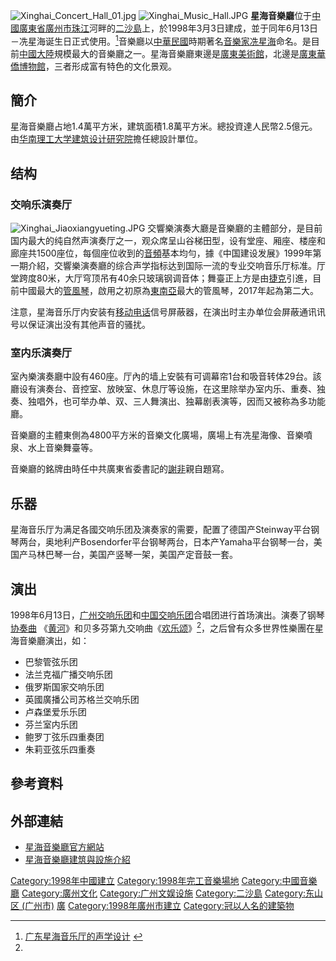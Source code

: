 [[File:Xinghai_Concert_Hall_01.jpg|thumb]]
[[File:Xinghai_Music_Hall.JPG|thumb]]
'''星海音樂廳'''位于[[中國|中國]][[廣東省|廣東省]][[廣州市|廣州市]][[珠江|珠江]]河畔的[[二沙島|二沙島]]上，於1998年3月3日建成，並于同年6月13日－冼星海诞生日正式使用。<ref name="#1">[http://www.863p.com/power/powerzhyy/200611/19383.html 广东星海音乐厅的声学设计] {{webarchive|url=https://web.archive.org/web/20080802234545/http://www.863p.com/power/powerzhyy/200611/19383.html |date=2008-08-02 }}</ref>音樂廳以[[中華民國|中華民國]]時期著名[[音樂家|音樂家]][[冼星海|冼星海]]命名。是目前[[中國大陸|中國大陸]]規模最大的音樂廳之一。星海音樂廳東邊是[[廣東美術館|廣東美術館]]，北邊是[[廣東華僑博物館|廣東華僑博物館]]，三者形成富有特色的文化景观。

== 簡介 ==
星海音樂廳占地1.4萬平方米，建筑面積1.8萬平方米。總投資達人民幣2.5億元。由[[华南理工大学建筑设计研究院|华南理工大学建筑设计研究院]]擔任總設計單位。

== 结构 ==
=== 交响乐演奏厅 ===
[[File:Xinghai_Jiaoxiangyueting.JPG|thumb]]
交響樂演奏大廳是音樂廳的主體部分，是目前国内最大的纯自然声演奏厅之一，观众席呈山谷梯田型，设有堂座、厢座、楼座和廊座共1500座位，每個座位收到的[[音頻|音頻]]基本均勻，據《中国建设发展》1999年第一期介紹，交響樂演奏廳的综合声学指标达到国际一流的专业交响音乐厅标准。厅堂跨度80米，大厅穹顶吊有40余只玻璃钢调音体；舞臺正上方是由[[捷克|捷克]]引進，目前中國最大的[[管風琴|管風琴]]，啟用之初原為[[東南亞|東南亞]]最大的管風琴，2017年起為第二大。

注意，星海音乐厅内安装有[[移动电话|移动电话]]信号屏蔽器，在演出时主办单位会屏蔽通讯讯号以保证演出没有其他声音的骚扰。

===室内乐演奏厅===
室內樂演奏廳中設有460座。厅內的墙上安裝有可调幕帘1台和吸音转体29台。該廳设有演奏台、音控室、放映室、休息厅等设施，在这里除举办室内乐、重奏、独奏、独唱外，也可举办单、双、三人舞演出、独幕剧表演等，因而又被称為多功能廳。

音樂廳的主體東側為4800平方米的音樂文化廣場，廣場上有冼星海像、音樂噴泉、水上音樂舞臺等。

音樂廳的銘牌由時任中共廣東省委書記的[[謝非|謝非]]親自題寫。

== 乐器 == 
星海音乐厅为满足各國交响乐团及演奏家的需要，配置了德国产Steinway平台钢琴两台，奥地利产Bosendorfer平台钢琴两台，日本产Yamaha平台钢琴一台，美国产马林巴琴一台，美国产竖琴一架，美国产定音鼓一套。

== 演出 ==
1998年6月13日，[[广州交响乐团|广州交响乐团]]和[[中国交响乐团|中国交响乐团]]合唱团进行首场演出。演奏了钢琴[[协奏曲|协奏曲]] 《[[黄河|黄河]]》和贝多芬第九交响曲《[[欢乐颂|欢乐颂]]》<ref name="#1"/>，之后曾有众多世界性樂團在星海音樂廳演出，如：
*巴黎管弦乐团
*法兰克福广播交响乐团 
*俄罗斯国家交响乐团 
*英國廣播公司苏格兰交响乐团 
*卢森堡爱乐乐团 
*芬兰室内乐团 
*鲍罗丁弦乐四重奏团 
*朱莉亚弦乐四重奏

== 參考資料 ==
{{reflist|2}}

== 外部連結 ==
{{commonscat|Xinghai Concert Hall}}
* [http://www.concerthall.com.cn/index.php 星海音樂廳官方網站] {{Wayback|url=http://www.concerthall.com.cn/index.php |date=20191115022503 }}
* [https://web.archive.org/web/20080827215733/http://www.concerthall.com.cn/intro/building.htm 星海音樂廳建筑與設施介紹]

{{coord|23|6|37.25|N|113|18|0.69|E|display=title|region:CH_type}}
{{Portal bar|中國|廣東|建築|政府|文化|音樂}}
[[Category:1998年中國建立|Category:1998年中國建立]]
[[Category:1998年完工音樂場地|Category:1998年完工音樂場地]]
[[Category:中國音樂廳|Category:中國音樂廳]]
[[Category:廣州文化|Category:廣州文化]]
[[Category:广州文娱设施|Category:广州文娱设施]]
[[Category:二沙島|Category:二沙島]]
[[Category:东山区_(广州市)|Category:东山区 (广州市)]]
[[Category:國家級音樂廳|廣]]
[[Category:1998年廣州市建立|Category:1998年廣州市建立]]
[[Category:冠以人名的建築物|Category:冠以人名的建築物]]